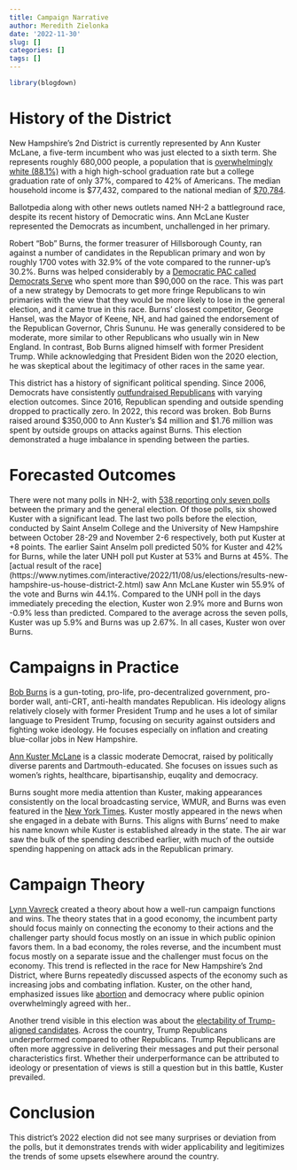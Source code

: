 ```yaml
---
title: Campaign Narrative
author: Meredith Zielonka
date: '2022-11-30'
slug: []
categories: []
tags: []
---
```


```r
library(blogdown)
```

# History of the District

New Hampshire’s 2nd District is currently represented by Ann Kuster McLane, a five-term incumbent who was just elected to a sixth term. She represents roughly 680,000 people, a population that is [overwhelmingly white (88.1%)](https://ballotpedia.org/New_Hampshire%27s_2nd_Congressional_District) with a high high-school graduation rate but a college graduation rate of only 37%, compared to 42% of Americans. The median household income is $77,432, compared to the national median of [$70,784](https://www.census.gov/library/publications/2022/demo/p60-276.html). 

Ballotpedia along with other news outlets named NH-2 a battleground race, despite its recent history of Democratic wins. Ann McLane Kuster represented the Democrats as incumbent, unchallenged in her primary. 

Robert “Bob” Burns, the former treasurer of Hillsborough County, ran against a number of candidates in the Republican primary and won by roughly 1700 votes with 32.9% of the vote compared to the runner-up’s 30.2%. Burns was helped considerably by a [Democratic PAC called Democrats Serve](https://www.nytimes.com/2022/09/14/us/politics/robert-burns-nh-house-primary.html) who spent more than $90,000 on the race. This was part of a new strategy by Democrats to get more fringe Republicans to win primaries with the view that they would be more likely to lose in the general election, and it came true in this race. Burns’ closest competitor, George Hansel, was the Mayor of Keene, NH, and had gained the endorsement of the Republican Governor, Chris Sununu. He was generally considered to be moderate, more similar to other Republicans who usually win in New England. In contrast, Bob Burns aligned himself with former President Trump. While acknowledging that President Biden won the 2020 election, he was skeptical about the legitimacy of other races in the same year. 

This district has a history of significant political spending. Since 2006, Democrats have consistently [outfundraised Republicans](https://www.opensecrets.org/races/summary?cycle=2016&id=NH02&spec=N) with varying election outcomes. Since 2016, Republican spending and outside spending dropped to practically zero. In 2022, this record was broken. Bob Burns raised around $350,000 to Ann Kuster’s $4 million and $1.76 million was spent by outside groups on attacks against Burns. This election demonstrated a huge imbalance in spending between the parties.

# Forecasted Outcomes

There were not many polls in NH-2, with [538 reporting only seven polls](https://projects.fivethirtyeight.com/polls/house/2022/new-hampshire/2/) between the primary and the general election. Of those polls, six showed Kuster with a significant lead. The last two polls before the election, conducted by Saint Anselm College and the University of New Hampshire between October 28-29 and November 2-6 respectively, both put Kuster at +8 points. The earlier Saint Anselm poll predicted 50% for Kuster and 42% for Burns, while the later UNH poll put Kuster at 53% and Burns at 45%. The [actual result of the race] (https://www.nytimes.com/interactive/2022/11/08/us/elections/results-new-hampshire-us-house-district-2.html) saw Ann McLane Kuster win 55.9% of the vote and Burns win 44.1%. Compared to the UNH poll in the days immediately preceding the election, Kuster won 2.9% more and Burns won -0.9% less than predicted. Compared to the average across the seven polls, Kuster was up 5.9% and Burns was up 2.67%. In all cases, Kuster won over Burns. 

# Campaigns in Practice

[Bob Burns](https://www.burns4nh.com/on-the-issues) is a gun-toting, pro-life, pro-decentralized government, pro-border wall, anti-CRT, anti-health mandates Republican. His ideology aligns relatively closely with former President Trump and he uses a lot of similar language to President Trump, focusing on security against outsiders and fighting woke ideology. He focuses especially on inflation and creating blue-collar jobs in New Hampshire. 

[Ann Kuster McLane](https://www.kusterforcongress.com/the-issues1) is a classic moderate Democrat, raised by politically diverse parents and Dartmouth-educated. She focuses on issues such as women's rights, healthcare, bipartisanship, euqality and democracy.

Burns sought more media attention than Kuster, making appearances consistently on the local broadcasting service, WMUR, and Burns was even featured in the [New York Times](https://www.nytimes.com/2022/09/14/us/politics/robert-burns-nh-house-primary.html). Kuster mostly appeared in the news when she engaged in a debate with Burns. This aligns with Burns’ need to make his name known while Kuster is established already in the state. The air war saw the bulk of the spending described earlier, with much of the outside spending happening on attack ads in the Republican primary.

# Campaign Theory

[Lynn Vavreck](https://muse-jhu-edu.ezp-prod1.hul.harvard.edu/book/36264) created a theory about how a well-run campaign functions and wins. The theory states that in a good economy, the incumbent party should focus mainly on connecting the economy to their actions and the challenger party should focus mostly on an issue in which public opinion favors them. In a bad economy, the roles reverse, and the incumbent must focus mostly on a separate issue and the challenger must focus on the economy. This trend is reflected in the race for New Hampshire’s 2nd District, where Burns repeatedly discussed aspects of the economy such as increasing jobs and combating inflation. Kuster, on the other hand, emphasized issues like [abortion](https://www.nhpr.org/nh-news/2022-11-05/kuster-burns-inflation-abortion-nh-debate-for-2nd-cd) and democracy where public opinion overwhelmingly agreed with her..

Another trend visible in this election was about the [electability of Trump-aligned candidates](https://www.politico.com/news/2022/11/09/2022-election-results-analysis-and-takeaways-00065878). Across the country, Trump Republicans underperformed compared to other Republicans. Trump Republicans are often more aggressive in delivering their messages and put their personal characteristics first. Whether their underperformance can be attributed to ideology or presentation of views is still a question but in this battle, Kuster prevailed.

# Conclusion

This district's 2022 election did not see many surprises or deviation from the polls, but it demonstrates trends with wider applicability and legitimizes the trends of some upsets elsewhere around the country. 